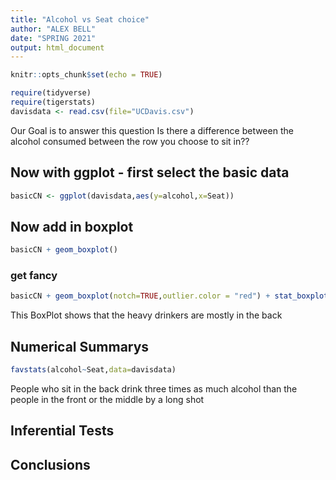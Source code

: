 ```yaml
---
title: "Alcohol vs Seat choice"
author: "ALEX BELL"
date: "SPRING 2021"
output: html_document
---
```


```r
knitr::opts_chunk$set(echo = TRUE)
```

```r
require(tidyverse)
require(tigerstats)
davisdata <- read.csv(file="UCDavis.csv")
```
 Our Goal is to answer this question Is there a difference between the alcohol consumed between the row
 you choose to sit in??

## Now with ggplot - first select the basic data

```r
basicCN <- ggplot(davisdata,aes(y=alcohol,x=Seat))
```
## Now add in boxplot

```r
basicCN + geom_boxplot()
```
  
  
### get fancy  

```r
basicCN + geom_boxplot(notch=TRUE,outlier.color = "red") + stat_boxplot(geom ='errorbar') + labs(title="Fancy notch boxplot \n with 2 lines")
```


This BoxPlot shows that the heavy drinkers are mostly in the back


## Numerical Summarys 

```r
favstats(alcohol~Seat,data=davisdata)
```
People who sit in the back drink three times as much alcohol than the people in the front or the middle by a long shot

## Inferential Tests

## Conclusions


